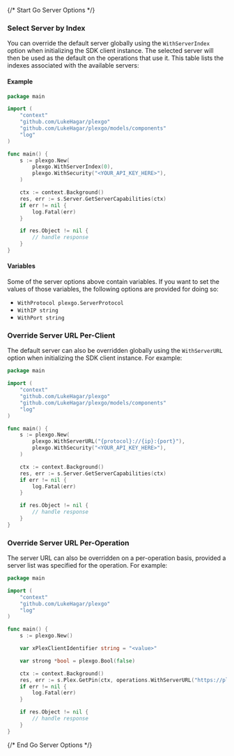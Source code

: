 {/* Start Go Server Options */}

### Select Server by Index

You can override the default server globally using the `WithServerIndex` option when initializing the SDK client instance. The selected server will then be used as the default on the operations that use it. This table lists the indexes associated with the available servers:



#### Example

```go
package main

import (
	"context"
	"github.com/LukeHagar/plexgo"
	"github.com/LukeHagar/plexgo/models/components"
	"log"
)

func main() {
	s := plexgo.New(
		plexgo.WithServerIndex(0),
		plexgo.WithSecurity("<YOUR_API_KEY_HERE>"),
	)

	ctx := context.Background()
	res, err := s.Server.GetServerCapabilities(ctx)
	if err != nil {
		log.Fatal(err)
	}

	if res.Object != nil {
		// handle response
	}
}

```

#### Variables

Some of the server options above contain variables. If you want to set the values of those variables, the following options are provided for doing so:
 * `WithProtocol plexgo.ServerProtocol`
 * `WithIP string`
 * `WithPort string`

### Override Server URL Per-Client

The default server can also be overridden globally using the `WithServerURL` option when initializing the SDK client instance. For example:
```go
package main

import (
	"context"
	"github.com/LukeHagar/plexgo"
	"github.com/LukeHagar/plexgo/models/components"
	"log"
)

func main() {
	s := plexgo.New(
		plexgo.WithServerURL("{protocol}://{ip}:{port}"),
		plexgo.WithSecurity("<YOUR_API_KEY_HERE>"),
	)

	ctx := context.Background()
	res, err := s.Server.GetServerCapabilities(ctx)
	if err != nil {
		log.Fatal(err)
	}

	if res.Object != nil {
		// handle response
	}
}

```

### Override Server URL Per-Operation

The server URL can also be overridden on a per-operation basis, provided a server list was specified for the operation. For example:
```go
package main

import (
	"context"
	"github.com/LukeHagar/plexgo"
	"log"
)

func main() {
	s := plexgo.New()

	var xPlexClientIdentifier string = "<value>"

	var strong *bool = plexgo.Bool(false)

	ctx := context.Background()
	res, err := s.Plex.GetPin(ctx, operations.WithServerURL("https://plex.tv/api/v2"), xPlexClientIdentifier, strong)
	if err != nil {
		log.Fatal(err)
	}

	if res.Object != nil {
		// handle response
	}
}

```
{/* End Go Server Options */}
